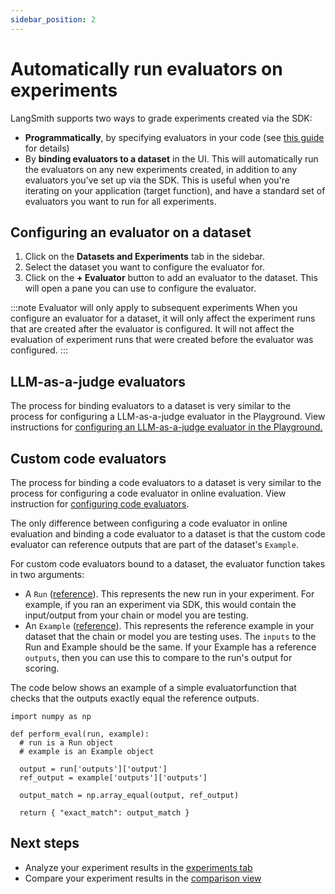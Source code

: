 ```yaml
---
sidebar_position: 2
---
```


# Automatically run evaluators on experiments

LangSmith supports two ways to grade experiments created via the SDK:

- **Programmatically**, by specifying evaluators in your code (see [this guide](./evaluate_llm_application) for details)
- By **binding evaluators to a dataset** in the UI. This will automatically run the evaluators on any new experiments created, in addition to any evaluators you've set up via the SDK. This is useful when you're iterating on your application (target function), and have a standard set of evaluators you want to run for all experiments. 


## Configuring an evaluator on a dataset
1. Click on the **Datasets and Experiments** tab in the sidebar.
2. Select the dataset you want to configure the evaluator for.
3. Click on the **+ Evaluator** button to add an evaluator to the dataset. This will open a pane you can use to configure the evaluator.

:::note Evaluator will only apply to subsequent experiments
When you configure an evaluator for a dataset, it will only affect the experiment runs that are created after the evaluator is configured. It will not affect the evaluation of experiment runs that were created before the evaluator was configured.
:::

## LLM-as-a-judge evaluators

The process for binding evaluators to a dataset is very similar to the process for configuring a LLM-as-a-judge evaluator in the Playground. View instructions for [configuring an LLM-as-a-judge evaluator in the Playground.](/evaluation/how_to_guides/llm_as_judge?mode=ui)



## Custom code evaluators

The process for binding a code evaluators to a dataset is very similar to the process for configuring a code evaluator in online evaluation. View instruction for [configuring code evaluators](/observability/how_to_guides/online_evaluations#configure-a-custom-code-evaluator). 

The only difference between configuring a code evaluator in online evaluation and binding a code evaluator to a dataset is that the custom code evaluator can reference outputs that are part of the dataset's `Example`. 


For custom code evaluators bound to a dataset, the evaluator function takes in two arguments:

- A `Run` ([reference](/reference/data_formats/run_data_format)). This represents the new run in your
  experiment. For example, if you ran an experiment via SDK, this would contain the input/output from your
  chain or model you are testing.
- An `Example` ([reference](/reference/data_formats/example_data_format)). This represents the reference example in your dataset that the chain or model you are testing
  uses. The `inputs` to the Run and Example should be the same. If your Example has a reference `outputs`, then
  you can use this to compare to the run's output for scoring.


The code below shows an example of a simple evaluatorfunction that checks that the outputs exactly equal the reference outputs.

```{python}
import numpy as np

def perform_eval(run, example):
  # run is a Run object
  # example is an Example object

  output = run['outputs']['output']
  ref_output = example['outputs']['outputs']

  output_match = np.array_equal(output, ref_output)
  
  return { "exact_match": output_match }
```


## Next steps
- Analyze your experiment results in the [experiments tab](/evaluation/how_to_guides/analyze_experiment_results)
- Compare your experiment results in the [comparison view](/evaluation/how_to_guides/compare_experiment_results)
